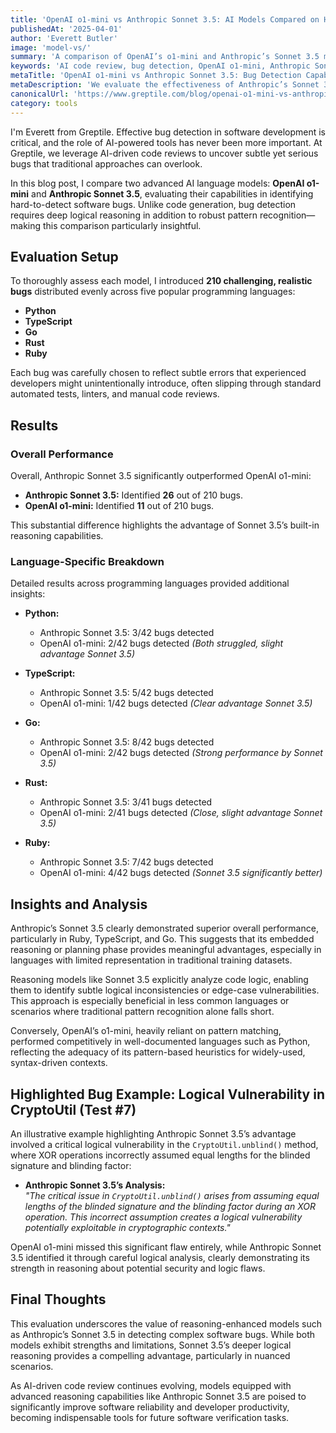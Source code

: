 ```yaml
---
title: 'OpenAI o1-mini vs Anthropic Sonnet 3.5: AI Models Compared on Hard Bug Detection'
publishedAt: '2025-04-01'
author: 'Everett Butler'
image: 'model-vs/'
summary: 'A comparison of OpenAI’s o1-mini and Anthropic’s Sonnet 3.5 models in detecting subtle and complex software bugs across multiple programming languages.'
keywords: 'AI code review, bug detection, OpenAI o1-mini, Anthropic Sonnet 3.5, software debugging, LLM comparison'
metaTitle: 'OpenAI o1-mini vs Anthropic Sonnet 3.5: Bug Detection Capabilities | Greptile'
metaDescription: 'We evaluate the effectiveness of Anthropic’s Sonnet 3.5 compared to OpenAI’s o1-mini in identifying challenging software bugs in Python, Go, TypeScript, Rust, and Ruby.'
canonicalUrl: 'https://www.greptile.com/blog/openai-o1-mini-vs-anthropic-sonnet-3-5-bug-detection'
category: tools
---
```


I'm Everett from Greptile. Effective bug detection in software development is critical, and the role of AI-powered tools has never been more important. At Greptile, we leverage AI-driven code reviews to uncover subtle yet serious bugs that traditional approaches can overlook.

In this blog post, I compare two advanced AI language models: **OpenAI o1-mini** and **Anthropic Sonnet 3.5**, evaluating their capabilities in identifying hard-to-detect software bugs. Unlike code generation, bug detection requires deep logical reasoning in addition to robust pattern recognition—making this comparison particularly insightful.

## Evaluation Setup

To thoroughly assess each model, I introduced **210 challenging, realistic bugs** distributed evenly across five popular programming languages:

- **Python**
- **TypeScript**
- **Go**
- **Rust**
- **Ruby**

Each bug was carefully chosen to reflect subtle errors that experienced developers might unintentionally introduce, often slipping through standard automated tests, linters, and manual code reviews.

## Results

### Overall Performance

Overall, Anthropic Sonnet 3.5 significantly outperformed OpenAI o1-mini:

- **Anthropic Sonnet 3.5:** Identified **26** out of 210 bugs.
- **OpenAI o1-mini:** Identified **11** out of 210 bugs.

This substantial difference highlights the advantage of Sonnet 3.5’s built-in reasoning capabilities.

### Language-Specific Breakdown

Detailed results across programming languages provided additional insights:

- **Python:**
  - Anthropic Sonnet 3.5: 3/42 bugs detected
  - OpenAI o1-mini: 2/42 bugs detected *(Both struggled, slight advantage Sonnet 3.5)*

- **TypeScript:**
  - Anthropic Sonnet 3.5: 5/42 bugs detected
  - OpenAI o1-mini: 1/42 bugs detected *(Clear advantage Sonnet 3.5)*

- **Go:**
  - Anthropic Sonnet 3.5: 8/42 bugs detected
  - OpenAI o1-mini: 2/42 bugs detected *(Strong performance by Sonnet 3.5)*

- **Rust:**
  - Anthropic Sonnet 3.5: 3/41 bugs detected
  - OpenAI o1-mini: 2/41 bugs detected *(Close, slight advantage Sonnet 3.5)*

- **Ruby:**
  - Anthropic Sonnet 3.5: 7/42 bugs detected
  - OpenAI o1-mini: 4/42 bugs detected *(Sonnet 3.5 significantly better)*

## Insights and Analysis

Anthropic’s Sonnet 3.5 clearly demonstrated superior overall performance, particularly in Ruby, TypeScript, and Go. This suggests that its embedded reasoning or planning phase provides meaningful advantages, especially in languages with limited representation in traditional training datasets.

Reasoning models like Sonnet 3.5 explicitly analyze code logic, enabling them to identify subtle logical inconsistencies or edge-case vulnerabilities. This approach is especially beneficial in less common languages or scenarios where traditional pattern recognition alone falls short.

Conversely, OpenAI’s o1-mini, heavily reliant on pattern matching, performed competitively in well-documented languages such as Python, reflecting the adequacy of its pattern-based heuristics for widely-used, syntax-driven contexts.

## Highlighted Bug Example: Logical Vulnerability in CryptoUtil (Test #7)

An illustrative example highlighting Anthropic Sonnet 3.5’s advantage involved a critical logical vulnerability in the `CryptoUtil.unblind()` method, where XOR operations incorrectly assumed equal lengths for the blinded signature and blinding factor:

- **Anthropic Sonnet 3.5’s Analysis:**  
  *"The critical issue in `CryptoUtil.unblind()` arises from assuming equal lengths of the blinded signature and the blinding factor during an XOR operation. This incorrect assumption creates a logical vulnerability potentially exploitable in cryptographic contexts."*

OpenAI o1-mini missed this significant flaw entirely, while Anthropic Sonnet 3.5 identified it through careful logical analysis, clearly demonstrating its strength in reasoning about potential security and logic flaws.

## Final Thoughts

This evaluation underscores the value of reasoning-enhanced models such as Anthropic’s Sonnet 3.5 in detecting complex software bugs. While both models exhibit strengths and limitations, Sonnet 3.5’s deeper logical reasoning provides a compelling advantage, particularly in nuanced scenarios.

As AI-driven code review continues evolving, models equipped with advanced reasoning capabilities like Anthropic Sonnet 3.5 are poised to significantly improve software reliability and developer productivity, becoming indispensable tools for future software verification tasks.

